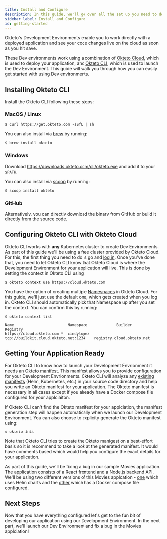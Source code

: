 ```yaml
---
title: Install and Configure 
description: In this guide, we'll go over all the set up you need to do in order to get started with using development envrionments.
sidebar_label: Install and Configure
id: getting-started
---
```



Okteto's Development Environments enable you to work directly with a deployed application and see your code changes live on the cloud as soon as you hit save.

These Dev environments work using a combination of [Okteto Cloud](/docs/next/cloud), which is used to deploy your application, and [Okteto CLI](/docs/next/cloud/okteto-cli), which is used to launch the Dev Environment. This guide will walk you through how you can easily get started with using Dev environments.

## Installing Okteto CLI

Install the Okteto CLI following these steps:

### MacOS / Linux

```console
$ curl https://get.okteto.com -sSfL | sh
```

You can also install via [brew](https://brew.sh/) by running:

```console
$ brew install okteto
```

### Windows

Download https://downloads.okteto.com/cli/okteto.exe and add it to your `$PATH`.

You can also install via [scoop](https://scoop.sh/) by running:

```console
$ scoop install okteto
```

### GitHub

Alternatively, you can directly download the binary [from GitHub](https://github.com/okteto/okteto/releases) or build it directly from the source code.

## Configuring Okteto CLI with Okteto Cloud

Okteto CLI works with **any** Kubernetes cluster to create Dev Environments. As part of this guide we'll be using a free cluster provided by Okteto Cloud. For this, the first thing you need to do is go and [log in](https://cloud.okteto.com). Once you've done that, you need to let Okteto CLI know that Okteto Cloud is where the Development Environment for your application will live. This is done by setting the context in Okteto CLI using:

```console
$ okteto context use https://cloud.okteto.com
```

You have the option of creating multiple [Namespaces](/docs/cloud/namespaces) in Okteto Cloud. For this guide, we'll just use the default one, which gets created when you log in. Okteto CLI should automatically pick that Namespace up after you set the context. You can confirm this by running:

```console
$ okteto context list
```
```console
Name                        Namespace             Builder                                 Registry
https://cloud.okteto.com *  cindylopez          tcp://buildkit.cloud.okteto.net:1234    registry.cloud.okteto.net
```

## Getting Your Application Ready

For Okteto CLI to know how to launch your Development Envrionment it needs an [Okteto manifest](/docs/next/cloud/okteto-cli/#okteto-manifest). This manifest allows you to provide configuration for your Development Envrionments. Okteto CLI will analyze any [existing manifests](/docs/next/cloud/okteto-cli/#deployment-manifests) (Helm, Kubernetes, etc.) in your source code directory and help you write an Okteto manifest for your application. The Okteto manifest is necessary in all cases except if you already have a Docker compose file configured for your applciaiton.

If Okteto CLI can't find the Okteto manifest for your applciation, the manifest generation step will happen automatically when we launch our Development Environment. You can also choose to explicity generate the Okteto manifest using: 

```console
$ okteto init
```

Note that Okteto CLI tries to create the Okteto manigest on a best-effort basis so it is recommend to take a look at the generated manifest. It would have comments based which would help you configure the exact details for your application. 

As part of this guide, we'll be fixing a bug in our sample Movies application. The application consists of a React frontend and a Node.js backend API. We'll be using two different versions of this Movies applcation - [one](https://github.com/okteto/movies-with-helm) which uses Helm charts and the [other](https://github.com/okteto/movies-with-compose) which has a Docker compose file configured.


## Next Steps

Now that you have everything configured let's get to the fun bit of developing our application using our Development Environment. In the next part, we'll launch our Dev Environment and fix a bug in the Movies applciation!